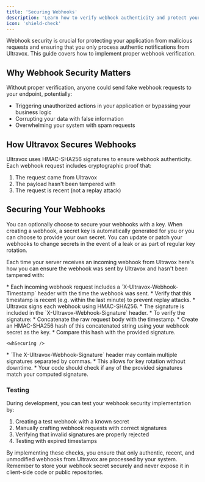 ```yaml
---
title: 'Securing Webhooks'
description: 'Learn how to verify webhook authenticity and protect your endpoints from malicious requests.'
icon: 'shield-check'
---
```


Webhook security is crucial for protecting your application from malicious requests and ensuring that you only process authentic notifications from Ultravox. This guide covers how to implement proper webhook verification.

## Why Webhook Security Matters

Without proper verification, anyone could send fake webhook requests to your endpoint, potentially:
- Triggering unauthorized actions in your application or bypassing your business logic
- Corrupting your data with false information
- Overwhelming your system with spam requests

## How Ultravox Secures Webhooks

Ultravox uses HMAC-SHA256 signatures to ensure webhook authenticity. Each webhook request includes cryptographic proof that:
1. The request came from Ultravox
2. The payload hasn't been tampered with
3. The request is recent (not a replay attack)

## Securing Your Webhooks
You can optionally choose to secure your webhooks with a key. When creating a webhook, a secret key is automatically generated for you or you can choose to provide your own secret. You can update or patch your webhooks to change secrets in the event of a leak or as part of regular key rotation.

Each time your server receives an incoming webhook from Ultravox here's how you can ensure the webhook was sent by Ultravox and hasn't been tampered with:

<Steps>
  <Step title="Timestamp Verification">
    * Each incoming webhook request includes a `X-Ultravox-Webhook-Timestamp` header with the time the webhook was sent.
    * Verify that this timestamp is recent (e.g. within the last minute) to prevent replay attacks.
  </Step>
  <Step title="Signature Verification">
    * Ultravox signs each webhook using HMAC-SHA256.
    * The signature is included in the `X-Ultravox-Webhook-Signature` header.
    * To verify the signature:
      * Concatenate the raw request body with the timestamp.
      * Create an HMAC-SHA256 hash of this concatenated string using your webhook secret as the key.
      * Compare this hash with the provided signature.

    <whSecuring />
    
  </Step>
  <Step title="Multiple Signatures">
    * `The X-Ultravox-Webhook-Signature` header may contain multiple signatures separated by commas.
    * This allows for key rotation without downtime.
    * Your code should check if any of the provided signatures match your computed signature.
  </Step>
</Steps>

### Testing
During development, you can test your webhook security implementation by:
1. Creating a test webhook with a known secret
2. Manually crafting webhook requests with correct signatures
3. Verifying that invalid signatures are properly rejected
4. Testing with expired timestamps


By implementing these checks, you ensure that only authentic, recent, and unmodified webhooks from Ultravox are processed by your system.
Remember to store your webhook secret securely and never expose it in client-side code or public repositories.